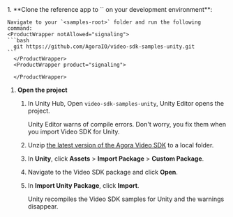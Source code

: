 <PlatformWrapper platform="unity">
1. **Clone the <Vpd  k="SDK" /> reference app to `<samples-root>` on your development environment**:

    Navigate to your `<samples-root>` folder and run the following command:
    <ProductWrapper notAllowed="signaling">
    ```bash
      git https://github.com/AgoraIO/video-sdk-samples-unity.git
    ```
      </ProductWrapper>
      <ProductWrapper product="signaling">

      </ProductWrapper>

1. **Open the project**

    1. In Unity Hub, Open `video-sdk-samples-unity`, Unity Editor opens the project.

       Unity Editor warns of compile errors. Don't worry, you fix them when you import Video SDK for Unity.

    1. Unzip [the latest version of the Agora Video SDK](https://docs.agora.io/en/sdks?platform=unity) to a local folder.

   1. In **Unity**, click **Assets** > **Import Package** > **Custom Package**.

   1. Navigate to the Video SDK package and click **Open**.

   1. In **Import Unity Package**, click **Import**.

      Unity recompiles the Video SDK samples for Unity and the warnings disappear.


</PlatformWrapper>
